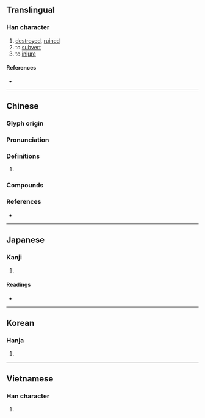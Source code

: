 {{character info/new}}
==Translingual==

===Han character===
{{Han char|rn=32|rad=土|as=03|sn=6|four=47117|canj=GSU|ids=⿰土己}}

# [[destroyed]], [[ruined]]
# to [[subvert]]
# to [[injure]]

====References====
* {{Han ref|kx=0224.040|dkj=04888|dj=0456.060|hdz=10420.100|uh=572E|ud=22318|bh=C9C8|bd=51656}}

----

==Chinese==
{{zh-forms}}

===Glyph origin===
{{Han etym}}

===Pronunciation===
{{zh-pron
|m=pǐ
|c=pei2,pei5
|mc=y
|oc=y
|cat=
}}

===Definitions===
{{zh-hanzi}}

# {{rfdef|zh}}

===Compounds===
{{zh-der|圮絕|圮地|傾圮|圮剝|圮滯|圮裂|圮毀|頹圮}}

===References===
* {{R:yue:mfccd}}

----

==Japanese==

===Kanji===
{{ja-kanji|grade=|rs=土03}}

# {{defn|lang=ja|sort=土03}}

====Readings====
* {{ja-readings|on=[[ひ]] (hi), [[び]] (bi)|kun=[[やぶる]] (yaburu), [[やぶれる]] (yabureru), [[くつがえす]] (kutsugaesu), [[くつがいぇる]] (kutsugayeru)}}

----

==Korean==

===Hanja===
{{ko-hanja|hangeul=비|rv=bi|mr=pi}}

# {{defn|lang=ko|sort=土03}}

----

==Vietnamese==

===Han character===
{{vi-hantu|[[dãy]]|rs=土03}}

# {{defn|lang=vi|sort=土03}}